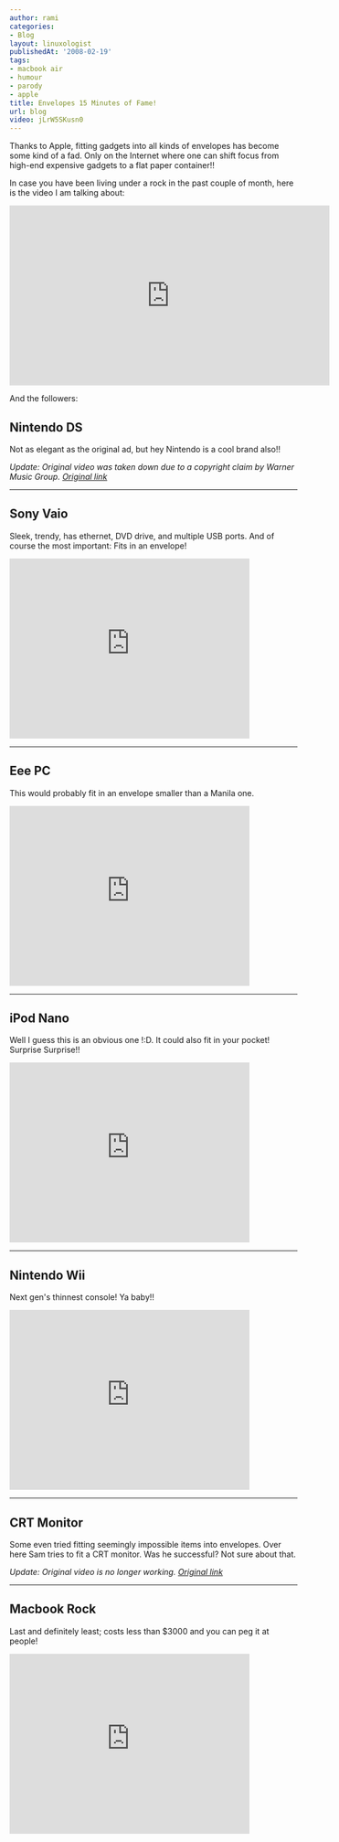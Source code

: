 ```yaml
---
author: rami
categories:
- Blog
layout: linuxologist
publishedAt: '2008-02-19'
tags:
- macbook air
- humour
- parody
- apple
title: Envelopes 15 Minutes of Fame!
url: blog
video: jLrW5SKusn0
---
```


Thanks to Apple, fitting gadgets into all kinds of envelopes has become some kind of a fad. Only on the Internet where one can shift focus from high-end expensive gadgets to a flat paper container!!

In case you have been living under a rock in the past couple of month, here is the video I am talking about:

<iframe width="560" height="315" src="https://www.youtube-nocookie.com/embed/jLrW5SKusn0?rel=0&amp;controls=0&amp;showinfo=0" frameborder="0" allowfullscreen></iframe>

And the followers:


## Nintendo DS

Not as elegant as the original ad, but hey Nintendo is a cool brand also!!

_Update: Original video was taken down due to a copyright claim by Warner Music Group. [Original link](https://www.youtube.com/v/GBCfW9-hjKI)_


--------
## Sony Vaio

Sleek, trendy, has ethernet, DVD drive, and multiple USB ports. And of course the most important: Fits in an envelope!

<iframe width="420" height="315" src="https://www.youtube-nocookie.com/embed/HyHu9-IUB4k?rel=0&amp;controls=0&amp;showinfo=0" frameborder="0" allowfullscreen></iframe>


--------
## Eee PC

This would probably fit in an envelope smaller than a Manila one.

<iframe width="420" height="315" src="https://www.youtube-nocookie.com/embed/F0pzk9LJhfc?rel=0&amp;controls=0&amp;showinfo=0" frameborder="0" allowfullscreen></iframe>


--------
## iPod Nano

Well I guess this is an obvious one !:D. It could also fit in your pocket! Surprise Surprise!!

<iframe width="420" height="315" src="https://www.youtube-nocookie.com/embed/y_5vhuQqL3U?rel=0&amp;controls=0&amp;showinfo=0" frameborder="0" allowfullscreen></iframe>

--------

## Nintendo Wii

Next gen's thinnest console! Ya baby!!

<iframe width="420" height="315" src="https://www.youtube-nocookie.com/embed/lXkNpgxkpsc?rel=0&amp;controls=0&amp;showinfo=0" frameborder="0" allowfullscreen></iframe>


--------
## CRT Monitor

Some even tried fitting seemingly impossible items into envelopes. Over here Sam tries to fit a CRT monitor. Was he successful? Not sure about that.

_Update: Original video is no longer working. [Original link](http://www.youtube.com/v/kd2Jik6HPGk)_

--------
## Macbook Rock

Last and definitely least; costs less than $3000 and you can peg it at people!

<iframe width="420" height="315" src="https://www.youtube-nocookie.com/embed/1UIjH8apFYs?rel=0&amp;controls=0&amp;showinfo=0" frameborder="0" allowfullscreen></iframe>